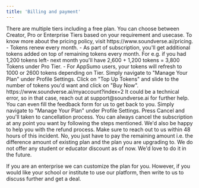 ```yaml
---
title: 'Billing and payment'
---
```

<Accordion title="What is the pricing policy of Soundverse?">
  There are multiple tiers including a free plan. You can choose between Creator, Pro or Enterprise Tiers based on your requirement and usecase. To know more about the pricing policy, visit https://www.soundverse.ai/pricing.
</Accordion>
<Accordion title="If I start a monthly subscription, is it just for one month or will it renew automatically?">
 - Tokens renew every month.
 - As part of subscription, you'll get additional tokens added on top of remaining tokens every month. For e.g. if you had 1,200 tokens left- next month you'll have 2,600 + 1,200 tokens = 3,800 Tokens under Pro Tier.
 - For AppSumo users, your tokens will refresh to 1000 or 2600 tokens depending on Tier.
</Accordion>
<Accordion title="How do I buy additional tokens?">
   Simply navigate to "Manage Your Plan" under Profile Settings. Click on "Top Up Tokens" and slide to the number of tokens you'd want and click on "Buy Now". https://www.soundverse.ai/myaccount?index=2
</Accordion>
<Accordion title="Why didn’t my credits refresh on my billing day?">
  It could be a technical error, so in that case, reach out at support@soundverse.ai for further help. You can even fill the feedback form for us to get back to you.
</Accordion>
<Accordion title="How do I cancel my plan?">
 Simply navigate to "Manage Your Plan" under Profile Settings. Press Cancel and you'll taken to cancellation process.
</Accordion>
<Accordion title="What do I do if I accidentally selected a yearly plan instead of monthly?">
  You can always cancel the subscription at any point you want by following the steps mentioned. We'd also be happy to help you with the refund process.
  Make sure to reach out to us within 48 hours of this incident. 
</Accordion>
<Accordion title="If I upgrade from a lower plan to a higher plan, do I have to pay the full rate of the higher plan?">
  No, you just have to pay the remaining amount i.e. the difference amount of existing plan and the plan you are upgrading to.
</Accordion>
<Accordion title="Do you offer student or educator discounts?">
  We do not offer any student or educator discount as of now. We'd love to do it in the future.
  
  If you are an enterprise we can customize the plan for you. However, if you would like your school or institute to use our platform, then write to us to discuss further and get a deal.
</Accordion>









